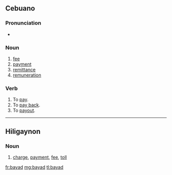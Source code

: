 ==Cebuano==

===Pronunciation===
*{{hyphenation|ba|yad|lang=ceb}}

===Noun===
{{head|ceb|verb}}

# [[fee]]
# [[payment]]
# [[remittance]]
# [[remuneration]]

===Verb===
{{head|ceb|verb}}

# To [[pay]].
# To [[pay back]].
# To [[payout]].

----
==Hiligaynon==

===Noun===
{{hil-noun|báyad}}

# [[charge]], [[payment]], [[fee]], [[toll]]

[[fr:bayad]]
[[mg:bayad]]
[[tl:bayad]]